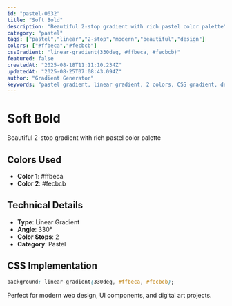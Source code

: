 ```yaml
---
id: "pastel-0632"
title: "Soft Bold"
description: "Beautiful 2-stop gradient with rich pastel color palette"
category: "pastel"
tags: ["pastel","linear","2-stop","modern","beautiful","design"]
colors: ["#ffbeca","#fecbcb"]
cssGradient: "linear-gradient(330deg, #ffbeca, #fecbcb)"
featured: false
createdAt: "2025-08-18T11:11:10.234Z"
updatedAt: "2025-08-25T07:08:43.094Z"
author: "Gradient Generator"
keywords: "pastel gradient, linear gradient, 2 colors, CSS gradient, design, #ffbeca, #fecbcb"
---
```


# Soft Bold

Beautiful 2-stop gradient with rich pastel color palette

## Colors Used
- **Color 1**: #ffbeca
- **Color 2**: #fecbcb

## Technical Details
- **Type**: Linear Gradient
- **Angle**: 330°
- **Color Stops**: 2
- **Category**: Pastel

## CSS Implementation
```css
background: linear-gradient(330deg, #ffbeca, #fecbcb);
```

Perfect for modern web design, UI components, and digital art projects.
